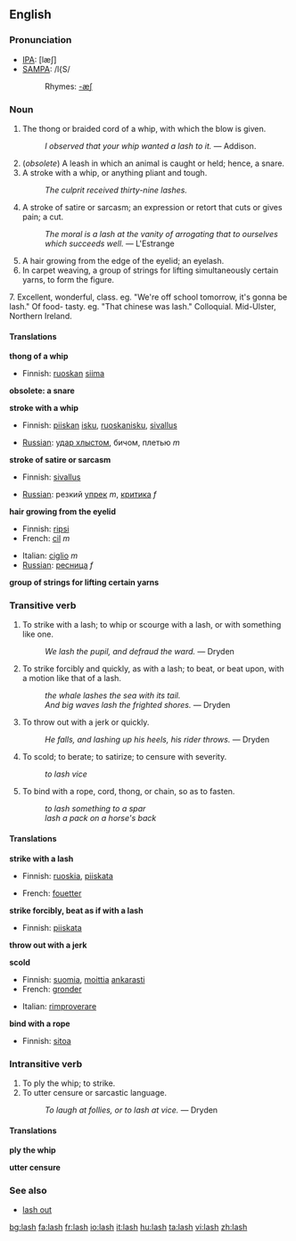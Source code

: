 ==English==

===Pronunciation===
*[[w:IPA|IPA]]: [læʃ]
*[[w:SAMPA|SAMPA]]: /l{S/
*:Rhymes: [[Rhymes:English:-æʃ|-æʃ]]

===Noun===
{{en-noun-reg-es}}

# The thong or braided cord of a whip, with which the blow is given.
#:''I observed that your whip wanted a lash to it.'' &mdash; Addison.
# (''obsolete'') A leash in which an animal is caught or held; hence, a snare.
# A stroke with a whip, or anything pliant and tough.
#:''The culprit received thirty-nine lashes.''
# A stroke of satire or sarcasm; an expression or retort that cuts or gives pain; a cut.
#:''The moral is a lash at the vanity of arrogating that to ourselves which succeeds well.'' &mdash; L'Estrange
# A hair growing from the edge of the eyelid; an eyelash.
# In carpet weaving, a group of strings for lifting simultaneously certain yarns, to form the figure.
7. Excellent, wonderful, class. eg. "We're off school tomorrow, it's gonna be lash." Of food- tasty. eg. "That chinese was lash." Colloquial. Mid-Ulster, Northern Ireland. 

====Translations====
'''thong of a whip'''
{{top}}
*Finnish: [[ruoskan]] [[siima]]
{{mid}}
{{bottom}}

'''obsolete: a snare'''
{{top}}
{{mid}}
{{bottom}}

'''stroke with a whip'''
{{top}}
*Finnish: [[piiskan]] [[isku]], [[ruoskanisku]], [[sivallus]]
{{mid}}
* [[Russian]]: [[удар хлыстом]], бичом, плетью ''m''
{{bottom}}

'''stroke of satire or sarcasm'''
{{top}}
*Finnish: [[sivallus]]
{{mid}}
* [[Russian]]: резкий [[упрек]] ''m'', [[критика]] ''f''
{{bottom}}

'''hair growing from the eyelid'''
{{top}}
*Finnish: [[ripsi]]
*French: [[cil]] ''m''
{{mid}}
*Italian: [[ciglio]] ''m''
* [[Russian]]: [[ресница]] ''f''
{{bottom}}

'''group of strings for lifting certain yarns'''
{{top}}
{{mid}}
{{bottom}}

===Transitive verb===
{{en-infl-reg-sibilant|la|sh|}}

# To strike with a lash; to whip or scourge with a lash, or with something like one.
#:''We lash the pupil, and defraud the ward.'' &mdash; Dryden
# To strike forcibly and quickly, as with a lash; to beat, or beat upon, with a motion like that of a lash.
#:''the whale lashes the sea with its tail.''
#:''And big waves lash the frighted shores.'' &mdash; Dryden
# To throw out with a jerk or quickly.
#:''He falls, and lashing up his heels, his rider throws.'' &mdash; Dryden
# To scold; to berate; to satirize; to censure with severity.
#:''to lash vice''
# To bind with a rope, cord, thong, or chain, so as to fasten.
#:''to lash something to a spar''
#:''lash a pack on a horse's back''

====Translations====
'''strike with a lash'''
{{top}}
*Finnish: [[ruoskia]], [[piiskata]]
{{mid}}
*French: [[fouetter]]
{{bottom}}

'''strike forcibly, beat as if with a lash'''
{{top}}
*Finnish: [[piiskata]]
{{mid}}
{{bottom}}

'''throw out with a jerk'''
{{top}}
{{mid}}
{{bottom}}

'''scold'''
{{top}}
*Finnish: [[suomia]], [[moittia]] [[ankarasti]]
*French: [[gronder]]
{{mid}}
*Italian: [[rimproverare]]
{{bottom}}

'''bind with a rope'''
{{top}}
*Finnish: [[sitoa]]
{{mid}}
{{bottom}}

===Intransitive verb===
{{en-infl-reg-sibilant|la|sh|}}

# To ply the whip; to strike.
# To utter censure or sarcastic language.
#:''To laugh at follies, or to lash at vice.'' &mdash; Dryden

====Translations====
'''ply the whip'''
{{top}}
{{mid}}
{{bottom}}

'''utter censure'''
{{top}}
{{mid}}
{{bottom}}

===See also===
*[[lash out]]<!-- to strike out wildly or furiously. -->

[[bg:lash]]
[[fa:lash]]
[[fr:lash]]
[[io:lash]]
[[it:lash]]
[[hu:lash]]
[[ta:lash]]
[[vi:lash]]
[[zh:lash]]
